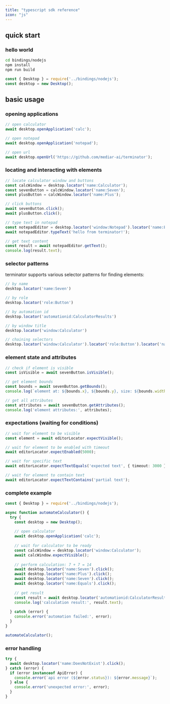```yaml
---
title: "typescript sdk reference"
icon: "js"
---
```


## quick start

### hello world

```bash
cd bindings/nodejs
npm install
npm run build
```

```typescript
const { Desktop } = require('../bindings/nodejs');
const desktop = new Desktop();
```

## basic usage

### opening applications

```typescript
// open calculator
await desktop.openApplication('calc');

// open notepad
await desktop.openApplication('notepad');

// open url
await desktop.openUrl('https://github.com/mediar-ai/terminator');
```

### locating and interacting with elements

```typescript
// locate calculator window and buttons
const calcWindow = desktop.locator('name:Calculator');
const sevenButton = calcWindow.locator('name:Seven');
const plusButton = calcWindow.locator('name:Plus');

// click buttons
await sevenButton.click();
await plusButton.click();

// type text in notepad
const notepadEditor = desktop.locator('window:Notepad').locator('name:Edit');
await notepadEditor.typeText('hello from terminator!');

// get text content
const result = await notepadEditor.getText();
console.log(result.text);
```

### selector patterns

terminator supports various selector patterns for finding elements:

```typescript
// by name
desktop.locator('name:Seven')

// by role
desktop.locator('role:Button')

// by automation id
desktop.locator('automationid:CalculatorResults')

// by window title
desktop.locator('window:Calculator')

// chaining selectors
desktop.locator('window:Calculator').locator('role:Button').locator('name:Seven')
```

### element state and attributes

```typescript
// check if element is visible
const isVisible = await sevenButton.isVisible();

// get element bounds
const bounds = await sevenButton.getBounds();
console.log(`element at: ${bounds.x}, ${bounds.y}, size: ${bounds.width}x${bounds.height}`);

// get all attributes
const attributes = await sevenButton.getAttributes();
console.log('element attributes:', attributes);
```

### expectations (waiting for conditions)

```typescript
// wait for element to be visible
const element = await editorLocator.expectVisible();

// wait for element to be enabled with timeout
await editorLocator.expectEnabled(5000);

// wait for specific text
await editorLocator.expectTextEquals('expected text', { timeout: 3000 });

// wait for element to contain text
await editorLocator.expectTextContains('partial text');
```

### complete example

```typescript
const { Desktop } = require('../bindings/nodejs');

async function automateCalculator() {
  try {
    const desktop = new Desktop();
    
    // open calculator
    await desktop.openApplication('calc');
    
    // wait for calculator to be ready
    const calcWindow = desktop.locator('window:Calculator');
    await calcWindow.expectVisible();
    
    // perform calculation: 7 + 7 = 14
    await desktop.locator('name:Seven').click();
    await desktop.locator('name:Plus').click();
    await desktop.locator('name:Seven').click();
    await desktop.locator('name:Equals').click();
    
    // get result
    const result = await desktop.locator('automationid:CalculatorResults').getText();
    console.log('calculation result:', result.text);
    
  } catch (error) {
    console.error('automation failed:', error);
  }
}

automateCalculator();
```

### error handling

```typescript
try {
  await desktop.locator('name:DoesNotExist').click();
} catch (error) {
  if (error instanceof ApiError) {
    console.error(`api error (${error.status}): ${error.message}`);
  } else {
    console.error('unexpected error:', error);
  }
}
```
